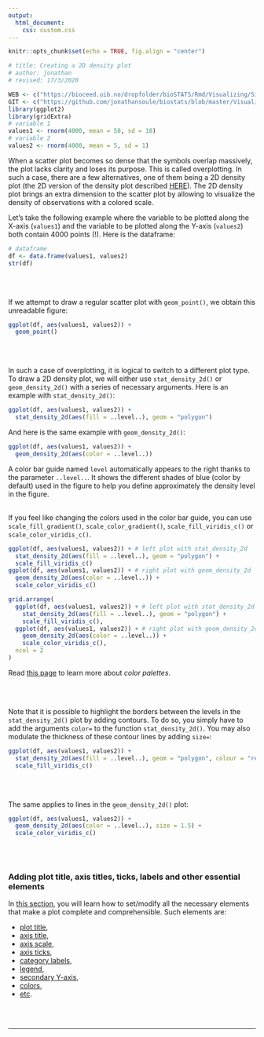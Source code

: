 ```yaml
---
output:
  html_document:
    css: custom.css
--- 
```


```r
knitr::opts_chunk$set(echo = TRUE, fig.align = "center")

# title: Creating a 2D density plot
# author: jonathan
# revised: 17/3/2020

WEB <- c("https://bioceed.uib.no/dropfolder/bioSTATS/Rmd/Visualizing/Simple/2D-density.html")
GIT <- c("https://github.com/jonathansoule/biostats/blob/master/Visualizing/Simple/2D-density.Rmd")
library(ggplot2)
library(gridExtra)
# variable 1
values1 <- rnorm(4000, mean = 50, sd = 10)
# variable 2
values2 <- rnorm(4000, mean = 5, sd = 1)
```
When a scatter plot becomes so dense that the symbols overlap massively, the plot lacks clarity and loses its purpose. This is called overplotting. In such a case, there are a few alternatives, one of them being a 2D density plot (the 2D version of the density plot described [HERE](https://biostats.w.uib.no/creating-a-density-plot/){target="_blank"}). The 2D density plot brings an extra dimension to the scatter plot by allowing to visualize the density of observations with a colored scale.

Let's take the following example where the variable to be plotted along the X-axis (`values1`) and the variable to be plotted along the Y-axis (`values2`) both contain 4000 points (!). Here is the dataframe:
```r
# dataframe
df <- data.frame(values1, values2)
str(df)
```
<br/><br/>

If we attempt to draw a regular scatter plot with `geom_point()`, we obtain this unreadable figure:
```r
ggplot(df, aes(values1, values2)) +
  geom_point()
```
<br/><br/>

In such a case of overplotting, it is logical to switch to a different plot type.
To draw a 2D density plot, we will either use `stat_density_2d()` or `geom_density_2d()` with a series of necessary arguments. Here is an example with `stat_density_2d()`:
```r
ggplot(df, aes(values1, values2)) +
  stat_density_2d(aes(fill = ..level..), geom = "polygon")
```

And here is the same example with `geom_density_2d()`:
```r
ggplot(df, aes(values1, values2)) +
  geom_density_2d(aes(color = ..level..))
```
A color bar guide named `level` automatically appears to the right thanks to the parameter `..level..`. It shows the different shades of blue (color by default) used in the figure to help you define approximately the density level in the figure.
<br/><br/>

If you feel like changing the colors used in the color bar guide, you can use `scale_fill_gradient()`, `scale_color_gradient()`, `scale_fill_viridis_c()` or `scale_color_viridis_c()`. 
```r
ggplot(df, aes(values1, values2)) + # left plot with stat_density_2d
  stat_density_2d(aes(fill = ..level..), geom = "polygon") +
  scale_fill_viridis_c()
ggplot(df, aes(values1, values2)) + # right plot with geom_density_2d
  geom_density_2d(aes(color = ..level..)) +
  scale_color_viridis_c()
```
```r
grid.arrange(
  ggplot(df, aes(values1, values2)) + # left plot with stat_density_2d
    stat_density_2d(aes(fill = ..level..), geom = "polygon") +
    scale_fill_viridis_c(),
  ggplot(df, aes(values1, values2)) + # right plot with geom_density_2d
    geom_density_2d(aes(color = ..level..)) +
    scale_color_viridis_c(),
  ncol = 2
)
```
Read [this page](https://biostats.w.uib.no/choosing-colors-for-your-plot/){target="_blank"} to learn more about *color palettes*.

<br/><br/>

Note that it is possible to highlight the borders between the levels in the `stat_density_2d()` plot by adding contours. To do so, you simply have to add the arguments `color=` to the function `stat_density_2d()`. You may also modulate the thickness of these contour lines by adding `size=`:
```r
ggplot(df, aes(values1, values2)) +
  stat_density_2d(aes(fill = ..level..), geom = "polygon", colour = "red", size = 1.5) +
  scale_fill_viridis_c()
```
<br/><br/>

The same applies to lines in the `geom_density_2d()` plot:
```r
ggplot(df, aes(values1, values2)) +
  geom_density_2d(aes(color = ..level..), size = 1.5) +
  scale_color_viridis_c()
```
<br/><br/>

### Adding plot title, axis titles, ticks, labels and other essential elements

In [this section](https://biostats.w.uib.no/topics/data-visualization-with-ggplot2/essential-elements/){target="_blank"}, you will learn how to set/modify all the necessary elements that make a plot complete and comprehensible. Such elements are:

+ [plot title](https://biostats.w.uib.no/title/){target="_blank"}, 
+ [axis title](https://biostats.w.uib.no/axis-titles/){target="_blank"},
+ [axis scale](https://biostats.w.uib.no/axis-scale/){target="_blank"},
+ [axis ticks](https://biostats.w.uib.no/axis-ticks/){target="_blank"},
+ [category labels](https://biostats.w.uib.no/category-labels/){target="_blank"},
+ [legend](https://biostats.w.uib.no/legend/){target="_blank"},
+ [secondary Y-axis](https://biostats.w.uib.no/secondary-y-axis/){target="_blank"},
+ [colors](https://biostats.w.uib.no/choosing-colors-for-your-plot/){target="_blank"},
+ [etc](https://biostats.w.uib.no/topics/data-visualization-with-ggplot2/essential-elements/){target="_blank"}.

<br/><br/>

***
<!-- UNCOMMENT TO ACTIVATE
Get the Rmarkdown file corresponding to this page on [GitHub](`r GIT`){target="_blank"}.
-->
